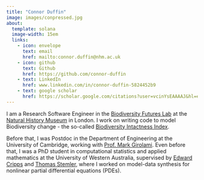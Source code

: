 ```yaml
---
title: "Connor Duffin"
image: images/conpressed.jpg
about: 
  template: solana
  image-width: 15em
  links:
    - icon: envelope
      text: email
      href: mailto:connor.duffin@nhm.ac.uk
    - icon: github
      text: Github
      href: https://github.com/connor-duffin
    - text: LinkedIn
      href: www.linkedin.com/in/connor-duffin-5824452b9
    - text: google scholar
      href: https://scholar.google.com/citations?user=vcinYsEAAAAJ&hl=en
---
```


I am a Research Software Engineer in the [Biodiversity Futures Lab](https://www.nhm.ac.uk/our-science/research/projects/predicts.html) at the [Natural History Museum](https://www.nhm.ac.uk/) in London. I work on writing code to model Biodiversity change - the so-called [Biodiversity Intactness Index](https://www.nhm.ac.uk/our-science/services/data/biodiversity-intactness-index.html).

Before that, I was Postdoc in the Department of Engineering at the University of Cambridge, working with [Prof. Mark Girolami](https://scholar.google.co.uk/citations?hl=en&user=BSoawXwAAAAJ&view_op=list_works). Even before that, I was a PhD student in computational statistics and applied mathematics at the University of Western Australia, supervised by [Edward Cripps](https://research-repository.uwa.edu.au/en/persons/edward-cripps) and [Thomas Stemler](https://research-repository.uwa.edu.au/en/persons/thomas-stemler), where I worked on model-data synthesis for nonlinear partial differential equations (PDEs).